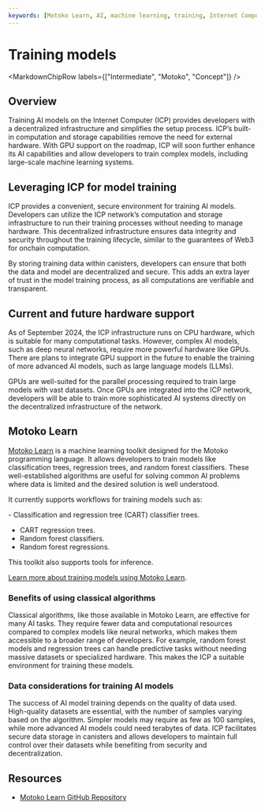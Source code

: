```yaml
---
keywords: [Motoko Learn, AI, machine learning, training, Internet Computer, GPU support]
---
```



# Training models

<MarkdownChipRow labels={["Intermediate", "Motoko", "Concept"]} />

## Overview

Training AI models on the Internet Computer (ICP) provides developers with a decentralized infrastructure and simplifies the setup process. ICP’s built-in computation and storage capabilities remove the need for external hardware. With GPU support on the roadmap, ICP will soon further enhance its AI capabilities and allow developers to train complex models, including large-scale machine learning systems.

## Leveraging ICP for model training

ICP provides a convenient, secure environment for training AI models. Developers can utilize the ICP network’s computation and storage infrastructure to run their training processes without needing to manage hardware. This decentralized infrastructure ensures data integrity and security throughout the training lifecycle, similar to the guarantees of Web3 for onchain computation.

By storing training data within canisters, developers can ensure that both the data and model are decentralized and secure. This adds an extra layer of trust in the model training process, as all computations are verifiable and transparent.

## Current and future hardware support

As of September 2024, the ICP infrastructure runs on CPU hardware, which is suitable for many computational tasks. However, complex AI models, such as deep neural networks, require more powerful hardware like GPUs. There are plans to integrate GPU support in the future to enable the training of more advanced AI models, such as large language models (LLMs).

GPUs are well-suited for the parallel processing required to train large models with vast datasets. Once GPUs are integrated into the ICP network, developers will be able to train more sophisticated AI systems directly on the decentralized infrastructure of the network.

## Motoko Learn

[Motoko Learn](https://github.com/ildefons/motokolearn) is a machine learning toolkit designed for the Motoko programming language. It allows developers to train models like classification trees, regression trees, and random forest classifiers. These well-established algorithms are useful for solving common AI problems where data is limited and the desired solution is well understood.

It currently supports workflows for training models such as:

- Classification and regression tree (CART) classifier trees.
- CART regression trees.
- Random forest classifiers.
- Random forest regressions.

This toolkit also supports tools for inference.

[Learn more about training models using Motoko Learn](https://github.com/ildefons/motokolearn?tab=readme-ov-file#uploading-custom-dataset-using-dfx).

### Benefits of using classical algorithms

Classical algorithms, like those available in Motoko Learn, are effective for many AI tasks. They require fewer data and computational resources compared to complex models like neural networks, which makes them accessible to a broader range of developers. For example, random forest models and regression trees can handle predictive tasks without needing massive datasets or specialized hardware. This makes the ICP a suitable environment for training these models.

### Data considerations for training AI models

The success of AI model training depends on the quality of data used. High-quality datasets are essential, with the number of samples varying based on the algorithm. Simpler models may require as few as 100 samples, while more advanced AI models could need terabytes of data. ICP facilitates secure data storage in canisters and allows developers to maintain full control over their datasets while benefiting from security and decentralization.

## Resources

- [Motoko Learn GitHub Repository](https://github.com/ildefons/motokolearn)
